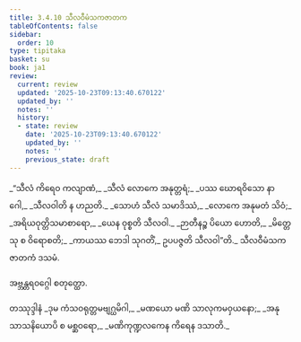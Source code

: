 ```yaml
---
title: 3.4.10 သီလဝီမံသကဇာတက
tableOfContents: false
sidebar:
  order: 10
type: tipitaka
basket: su
book: ja1
review:
  current: review
  updated: '2025-10-23T09:13:40.670122'
  updated_by: ''
  notes: ''
  history:
  - state: review
    date: '2025-10-23T09:13:40.670122'
    updated_by: ''
    notes: ''
    previous_state: draft
---
```



<ReviewStatus review={frontmatter.review} showDetails={true} />

<HypothesisAnnotation frontmatter={frontmatter} />

<DynamicBreadcrumb />

<Division number="118" book="ja1" e="ch" v="22" p="87">

<Paragraph number="832" type="verses" book="ja1">
_“သီလံ ကိရေဝ ကလျာဏံ,_  
_သီလံ လောကေ အနုတ္တရံ;_  
_ပဿ ဃောရဝိသော နာဂေါ,_  
_သီလဝါတိ န ဟညတိ._  

</Paragraph>

</Division>
<Division number="119" book="ja1" e="ch" v="22" p="87">

<Paragraph number="833" type="verses" book="ja1">
_သောဟံ သီလံ သမာဒိဿံ,_  
_လောကေ အနုမတံ သိဝံ;_  
_အရိယဝုတ္တိသမာစာရော,_  
_ယေန ဝုစ္စတိ သီလဝါ._  

</Paragraph>

</Division>
<Division number="120" book="ja1" e="ch" v="22" p="87">

<Paragraph number="834" type="verses" book="ja1">
_ဉာတီနဉ္စ ပိယော ဟောတိ,_  
_မိတ္တေသု စ ဝိရောစတိ;_  
_ကာယဿ ဘေဒါ သုဂတိံ,_  
ဥပပဇ္ဇတိ သီလဝါ”တိ._  


</Paragraph>
</Division>

<Paragraph number="835" type="center" book="ja1">
သီလဝီမံသကဇာတကံ ဒသမံ.

  
အဗ္ဘန္တရဝဂ္ဂေါ စတုတ္ထော.



</Paragraph>

<Paragraph number="836" type="center" book="ja1">
တဿုဒ္ဒါနံ


</Paragraph>

<Paragraph number="837" type="verses" book="ja1">
_ဒုမ ကံသဝရုတ္တမဗျဂ္ဃမိဂါ,_  
_မဏယော မဏိ သာလုကမဝှယနော;_  
_အနုသာသနိယောပိ စ မစ္ဆဝရော,_  
_မဏိကုဏ္ဍလကေန ကိရေန ဒသာတိ._
</Paragraph>